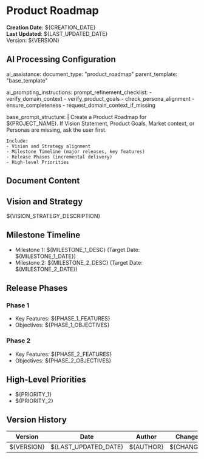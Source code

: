 <!--
###################################################################################################
# PRODUCT ROADMAP TEMPLATE
# The Product Roadmap outlines the high-level strategy, milestones, and release phases.
# Prerequisites:
# - Vision Statement
# - Product Goals
# - Market Trends Analysis
# - Personas (for understanding target users)
#
# If these are missing, the LLM should ask the user to provide them first.
###################################################################################################
-->

# Product Roadmap

**Creation Date**: ${CREATION_DATE}  
**Last Updated**: ${LAST_UPDATED_DATE}  
Version: ${VERSION}

## AI Processing Configuration

ai_assistance:
  document_type: "product_roadmap"
  parent_template: "base_template"

ai_prompting_instructions:
  prompt_refinement_checklist:
    - verify_domain_context
    - verify_product_goals
    - check_persona_alignment
    - ensure_completeness
    - request_domain_context_if_missing

  base_prompt_structure: |
    Create a Product Roadmap for ${PROJECT_NAME}.
    If Vision Statement, Product Goals, Market context, or Personas are missing, ask the user first.

    Include:
    - Vision and Strategy alignment
    - Milestone Timeline (major releases, key features)
    - Release Phases (incremental delivery)
    - High-level Priorities

## Document Content

## Vision and Strategy
${VISION_STRATEGY_DESCRIPTION}

## Milestone Timeline
- Milestone 1: ${MILESTONE_1_DESC} (Target Date: ${MILESTONE_1_DATE})
- Milestone 2: ${MILESTONE_2_DESC} (Target Date: ${MILESTONE_2_DATE})

## Release Phases
### Phase 1
- Key Features: ${PHASE_1_FEATURES}
- Objectives: ${PHASE_1_OBJECTIVES}

### Phase 2
- Key Features: ${PHASE_2_FEATURES}
- Objectives: ${PHASE_2_OBJECTIVES}

## High-Level Priorities
- ${PRIORITY_1}
- ${PRIORITY_2}

## Version History
| Version | Date | Author | Changes |
|---------|------|--------|---------|
| ${VERSION} | ${LAST_UPDATED_DATE} | ${AUTHOR} | ${CHANGES} |

